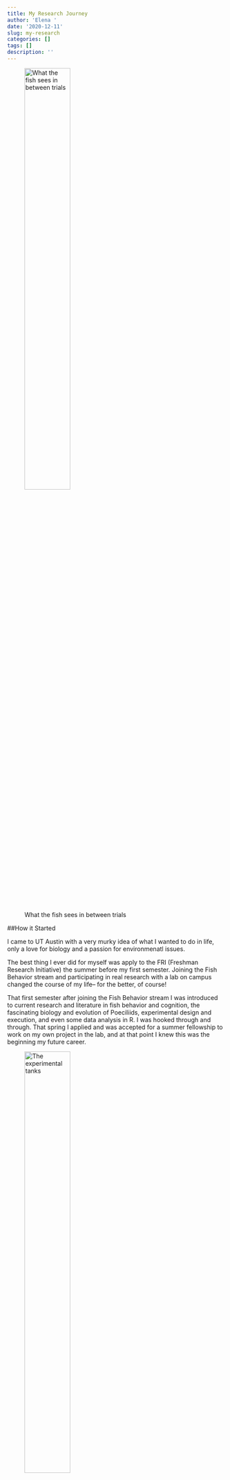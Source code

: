 ```yaml
---
title: My Research Journey
author: 'Elena '
date: '2020-12-11'
slug: my-research
categories: []
tags: []
description: ''
---
```


![What the fish sees in between trials](/post/2020-12-11-my-research_files/fish.JPG){width=50% height=50%}

##How it Started

I came to UT Austin with a very murky idea of what I wanted to do in life, only a love for biology and a passion for environmenatl issues. 

The best thing I ever did for myself was apply to the FRI (Freshman Research Initiative) the summer before my first semester. Joining the Fish Behavior stream and participating in real research with a lab on campus changed the course of my life-- for the better, of course!

That first semester after joining the Fish Behavior stream I was introduced to current research and literature in fish behavior and cognition, the fascinating biology and evolution of Poeciliids, experimental design and execution, and even some data analysis in R. I was hooked through and through. That spring I applied and was accepted for a summer fellowship to work on my own project in the lab, and at that point I knew this was the beginning my future career.

![The experimental tanks](/post/2020-12-11-my-research_files/Fish room pic.JPG){width=50% height=50%}

##How it's Going

Now, as a junior, I have completed two funded fellowships with the Cummings Lab, a semester of mentoring new FRI students, and countless hours collecting data, doing fish husbandry, and even a little bit of data analysis. 

I have exerienced the utter confusion of doing research during a pandemic. I was lucky enough to be able to complete my data collection over the summer of 2020 in a safe and controlled manner, but I know many scientists were not so lucky; the amount of research halted and data lost due to COVID19 has been absolutely devastating, on top of the overall mishandling and tremendous loss of life that has loomed over this year.

With the data I collected over the summer, my hope is to work towards publication over the next year or two. A goal I didn't even know I had until a year ago, now all I can think about is becoming a published author and kickstarting a hopefully long and fruitful career in research. I am lucky to have such a wonderful and encouraging mentor in Dr. Molly Cummings, I would not be the confidant, passionate young scientist I am without her enthusiasm and guidance.

![A large swordtail male](/post/2020-12-11-my-research_files/IMG_5820.jpg){width=50% height=50%}

##My Current Research

So! What is it I do again?

Well, let's back up a bit. Up until the mid 90s, few scientists were willing to assign the term "cognition" to animal behavior; scientists just weren't willing to consider the fact that animals have a conscious awareness of their own thoughts and actions (that they aren't "unconscious actors"). 

In truth, it's evident that many animals perform complex tasks, learn from their experiences, and,  in some cases, learn from OTHER individuals experiences. Although it is very difficult to empirically prove (how do you quantify the thoughts in another being's brain?), it is generally understood now that we can at least assume some form of cognition must be taking place.

So, what is it I do? I am interested in deepening our understanding of fish behavior and cognition! Fish are a LOT smarter than the average person gives them credit for. In my lab, we have demonstrated that swordtails, a close relative of the guppy, are able to complete some pretty complex tasks; maze solving, distinguishing quantities of objects, and even solving   spatio-temporal patterns. Amazing! These fish are intelligent, adaptable, and crafty to boot.

An ongoing project in the Cummings Lab involves raising females in different social environments, specifically, different male mating pressures. There's a lot going on here, but the short of it is that our test species, Xiphophorus nigrensis, has three distinct male phenotypes which each exhibit a different mating strategies. Large males court the females, small males coerce them, and intermediate males do a little bit of both. This system represents a lot of very interesting questions concerning sexual conflict and the evolutionary arms race that may ensue. This is a very complex environment for a female, filled with good actors and bad actors-- how will she adapt to guarantee her fitness is maximized?

The treatments in which different females were raised are as follows:

Large males only

Small males only

Intermediate males only

Large and small males together


My project seeks to determine whether females raised in these different social environments differ in their ability or strategy to evade a small, coercive male. It will be interesting to see whether these abilities differ significantly across treatments. If they don't, this may suggest that the instinct and ability to evade a coercive male may be genetic and mostly static. However, if they do show differences, this may suggest that evasion and other fitness maximizing tactics may be learned behaviors; accrued over time as females learn from their experiences. What is the true cognitive power of these females?



